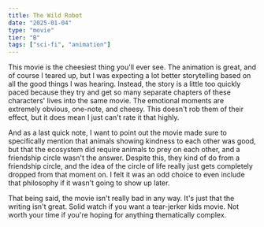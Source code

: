 ```yaml
---
title: The Wild Robot
date: "2025-01-04"
type: "movie"
tier: "B"
tags: ["sci-fi", "animation"]
---
```

This movie is the cheesiest thing you'll ever see. The animation is great, and of course I teared up, but I was expecting a lot better storytelling based on all the good things I was hearing. Instead, the story is a little too quickly paced because they try and get so many separate chapters of these characters' lives into the same movie. The emotional moments are extremely obvious, one-note, and cheesy. This doesn't rob them of their effect, but it does mean I just can't rate it that highly.

And as a last quick note, I want to point out the movie made sure to specifically mention that animals showing kindness to each other was good, but that the ecosystem did require animals to prey on each other, and a friendship circle wasn't the answer. Despite this, they kind of do from a friendship circle, and the idea of the circle of life really just gets completely dropped from that moment on. I felt it was an odd choice to even include that philosophy if it wasn't going to show up later.

That being said, the movie isn't really bad in any way. It's just that the writing isn't great. Solid watch if you want a tear-jerker kids movie. Not worth your time if you're hoping for anything thematically complex.
